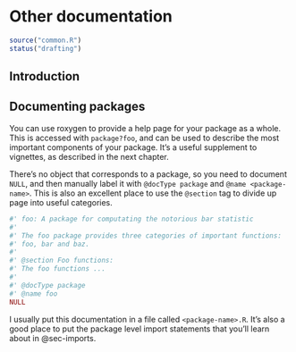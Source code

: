 # Other documentation

```r
source("common.R")
status("drafting")
```

## Introduction

## Documenting packages {#man-packages}

You can use roxygen to provide a help page for your package as a whole.
This is accessed with `package?foo`, and can be used to describe the most important components of your package.
It's a useful supplement to vignettes, as described in the next chapter.

There's no object that corresponds to a package, so you need to document `NULL`, and then manually label it with `@docType package` and `@name <package-name>`.
This is also an excellent place to use the `@section` tag to divide up page into useful categories.

```r
#' foo: A package for computating the notorious bar statistic
#'
#' The foo package provides three categories of important functions:
#' foo, bar and baz.
#' 
#' @section Foo functions:
#' The foo functions ...
#'
#' @docType package
#' @name foo
NULL
```

I usually put this documentation in a file called `<package-name>.R`.
It's also a good place to put the package level import statements that you'll learn about in @sec-imports.
